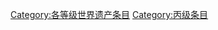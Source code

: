 {{cat more|WikiProject:世界遗产}}
{{Articles by Quality|topic=世界遗产|project=世界遗产|format=toc}}
{{emptycat}}

[[Category:各等级世界遗产条目|Category:各等级世界遗产条目]]
[[Category:丙级条目|Category:丙级条目]]
